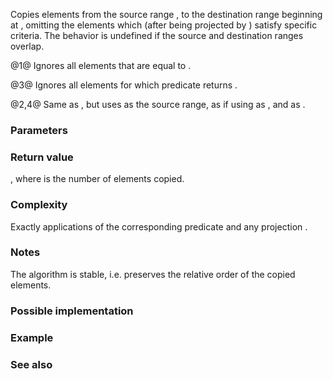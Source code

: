{{cpp/ranges/title|remove_copy|remove_copy_if|remove_copy_result|remove_copy_if_result}}
{{cpp/algorithm/ranges/navbar}}
{{dcl begin}}
{{dcl header|algorithm}}
{{dcl h|Call signature}}
{{dcl rev begin|num=1}}
{{dcla|anchor=1|since=c++20|until=c++26|1=
template&lt; std::input_iterator I, std::sentinel_for&lt;I&gt; S,
          std::weakly_incrementable O, class T, class Proj = std::identity &gt;
requires std::indirectly_copyable&lt;I, O&gt; &amp;&amp;
         std::indirect_binary_predicate
             &lt;ranges::equal_to, std::projected&lt;I, Proj&gt;, const T*&gt;
constexpr remove_copy_result&lt;I, O&gt;
    remove_copy( I first, S last, O result, const T&amp; value, Proj proj = {} );
}}
{{dcl|since=c++26|1=
template&lt; std::input_iterator I, std::sentinel_for&lt;I&gt; S,
          std::weakly_incrementable O, class Proj = std::identity,
          class T = std::projected_value_t&lt;I, Proj&gt; &gt;
requires std::indirectly_copyable&lt;I, O&gt; &amp;&amp;
         std::indirect_binary_predicate
             &lt;ranges::equal_to, std::projected&lt;I, Proj&gt;, const T*&gt;
constexpr remove_copy_result&lt;I, O&gt;
    remove_copy( I first, S last, O result, const T&amp; value, Proj proj = {} );
}}
{{dcl rev end}}
{{dcl rev begin|num=2}}
{{dcl|since=c++20|until=c++26|1=
template&lt; ranges::input_range R, 
          std::weakly_incrementable O, class T, class Proj = std::identity &gt;
requires std::indirectly_copyable&lt;ranges::iterator_t&lt;R&gt;, O&gt; &amp;&amp;
         std::indirect_binary_predicate
             &lt;ranges::equal_to,
              std::projected&lt;ranges::iterator_t&lt;R&gt;, Proj&gt;, const T*&gt;
constexpr remove_copy_result&lt;ranges::borrowed_iterator_t&lt;R&gt;, O&gt;
    remove_copy( R&amp;&amp; r, O result, const T&amp; value, Proj proj = {} );
}}
{{dcl|since=c++26|1=
template&lt; ranges::input_range R, 
          std::weakly_incrementable O, class Proj = std::identity,
          class T = std::projected_value_t&lt;ranges::iterator_t&lt;R&gt;, Proj&gt; &gt;
requires std::indirectly_copyable&lt;ranges::iterator_t&lt;R&gt;, O&gt; &amp;&amp;
         std::indirect_binary_predicate
             &lt;ranges::equal_to,
              std::projected&lt;ranges::iterator_t&lt;R&gt;, Proj&gt;, const T*&gt;
constexpr remove_copy_result&lt;ranges::borrowed_iterator_t&lt;R&gt;, O&gt;
    remove_copy( R&amp;&amp; r, O result, const T&amp; value, Proj proj = {} );
}}
{{dcl rev end}}
{{dcla|num=3|since=c++20|1=
template&lt; std::input_iterator I, std::sentinel_for&lt;I&gt; S,
          std::weakly_incrementable O, class Proj = std::identity,
          std::indirect_unary_predicate&lt;std::projected&lt;I, Proj&gt;&gt; Pred &gt;
requires std::indirectly_copyable&lt;I, O&gt;
constexpr remove_copy_if_result&lt;I, O&gt;
    remove_copy_if( I first, S last, O result, Pred pred, Proj proj = {} );
}}
{{dcl|num=4|since=c++20|1=
template&lt; ranges::input_range R,
          std::weakly_incrementable O, class Proj = std::identity,
          std::indirect_unary_predicate&lt;
              std::projected&lt;ranges::iterator_t&lt;R&gt;, Proj&gt;&gt; Pred &gt;
requires std::indirectly_copyable&lt;ranges::iterator_t&lt;R&gt;, O&gt;
constexpr remove_copy_if_result&lt;ranges::borrowed_iterator_t&lt;R&gt;, O&gt;
    remove_copy_if( R&amp;&amp; r, O result, Pred pred, Proj proj = {} );
}}
{{dcl h|Helper types}}
{{dcl|num=5|since=c++20|1=
template&lt; class I, class O &gt;
using remove_copy_result = ranges::in_out_result&lt;I, O&gt;;
}}
{{dcl|num=6|since=c++20|1=
template&lt; class I, class O &gt;
using remove_copy_if_result = ranges::in_out_result&lt;I, O&gt;;
}}
{{dcl end}}

Copies elements from the source range {{range|first|last}}, to the destination range beginning at {{c|result}}, omitting the elements which (after being projected by {{c|proj}}) satisfy specific criteria. The behavior is undefined if the source and destination ranges overlap.

@1@ Ignores all elements that are equal to {{c|value}}.

@3@ Ignores all elements for which predicate {{c|pred}} returns {{c|true}}.

@2,4@ Same as {{v|1,3}}, but uses {{c|r}} as the source range, as if using {{c|ranges::begin(r)}} as {{c|first}}, and {{c|ranges::end(r)}} as {{c|last}}.

{{cpp/ranges/niebloid}}

===Parameters===
{{par begin}}
{{par|first, last|the source range of elements}}
{{par|r|the source range of elements}}
{{par|result|the beginning of the destination range}}
{{par|value|the value of the elements '''not''' to copy}}
{{par|comp|the binary predicate to compare the projected elements}}
{{par|proj|the projection to apply to the elements}}
{{par end}}

===Return value===
{{c|{last, result + N} }}, where {{c|N}} is the number of elements copied.

===Complexity===
Exactly {{c|ranges::distance(first, last)}} applications of the corresponding predicate {{c|comp}} and any projection {{c|proj}}.

===Notes===
The algorithm is stable, i.e. preserves the relative order of the copied elements.

{{feature test macro|__cpp_lib_algorithm_default_value_type|value=202403|std=C++26|[[cpp/language/list initialization|List-initialization]] for algorithms {{vl|1,2}}}}

===Possible implementation===
{{eq impl|title1=remove_copy|ver1=1|1=
struct remove_copy_fn
{
    template&lt;std::input_iterator I, std::sentinel_for&lt;I&gt; S,
             std::weakly_incrementable O, class Proj = std::identity,
             class T = std::projected_value_t&lt;I, Proj&gt;&gt;
    requires std::indirectly_copyable&lt;I, O&gt; &amp;&amp;
             std::indirect_binary_predicate&lt;ranges::equal_to,
                                            std::projected&lt;I, Proj&gt;, const T*&gt;
    constexpr ranges::remove_copy_result&lt;I, O&gt;
        operator()(I first, S last, O result, const T&amp; value, Proj proj = {}) const
    {
        for (; !(first == last); ++first)
            if (value != std::invoke(proj, *first))
            {
                *result = *first;
                ++result;
            }
        return {std::move(first), std::move(result)};
    }
    
    template&lt;ranges::input_range R, 
             std::weakly_incrementable O, class Proj = std::identity,
             class T = std::projected_value_t&lt;ranges::iterator_t&lt;R&gt;, Proj&gt;&gt;
    requires std::indirectly_copyable&lt;ranges::iterator_t&lt;R&gt;, O&gt; &amp;&amp;
             std::indirect_binary_predicate&lt;ranges::equal_to,
             std::projected&lt;ranges::iterator_t&lt;R&gt;, Proj&gt;, const T*&gt;
    constexpr ranges::remove_copy_result&lt;ranges::borrowed_iterator_t&lt;R&gt;, O&gt;
        operator()(R&amp;&amp; r, O result, const T&amp; value, Proj proj = {}) const
    {
        return (*this)(ranges::begin(r), ranges::end(r), std::move(result), value,
                       std::move(proj));
    }
};

inline constexpr remove_copy_fn remove_copy {};
|title2=remove_copy_if|ver2=3|2=
struct remove_copy_if_fn
{
    template&lt;std::input_iterator I, std::sentinel_for&lt;I&gt; S, std::weakly_incrementable O,
             class Proj = std::identity,
             std::indirect_unary_predicate&lt;std::projected&lt;I, Proj&gt;&gt; Pred&gt;
    requires std::indirectly_copyable&lt;I, O&gt;
    constexpr ranges::remove_copy_if_result&lt;I, O&gt;
        operator()(I first, S last, O result, Pred pred, Proj proj = {}) const
    {
        for (; first != last; ++first)
            if (false == std::invoke(pred, std::invoke(proj, *first)))
            {
                *result = *first;
                ++result;
            }
        return {std::move(first), std::move(result)};
    }
    
    template&lt;ranges::input_range R, std::weakly_incrementable O,
             class Proj = std::identity,
             std::indirect_unary_predicate&lt;
                 std::projected&lt;ranges::iterator_t&lt;R&gt;, Proj&gt;&gt; Pred&gt;
    requires std::indirectly_copyable&lt;ranges::iterator_t&lt;R&gt;, O&gt;
    constexpr ranges::remove_copy_if_result&lt;ranges::borrowed_iterator_t&lt;R&gt;, O&gt;
        operator()(R&amp;&amp; r, O result, Pred pred, Proj proj = {}) const
    {
        return (*this)(ranges::begin(r), ranges::end(r), std::move(result),
                       std::move(pred), std::move(proj));
    }
};

inline constexpr remove_copy_if_fn remove_copy_if {};
}}

===Example===
{{example
|code=
#include &lt;algorithm&gt;
#include &lt;array&gt;
#include &lt;complex&gt;
#include &lt;iomanip&gt;
#include &lt;iostream&gt;
#include &lt;iterator&gt;
#include &lt;string_view&gt;
#include &lt;vector&gt;

void println(const auto rem, const auto&amp; v)
{
    std::cout &lt;&lt; rem &lt;&lt; ' ';
    for (const auto&amp; e : v)
        std::cout &lt;&lt; e &lt;&lt; ' ';
    std::cout &lt;&lt; '\n';
}

int main()
{
    // Filter out the hash symbol from the given string.
    const std::string_view str{"#Small #Buffer #Optimization"};
    std::cout &lt;&lt; "before: " &lt;&lt; std::quoted(str) &lt;&lt; '\n';
    
    std::cout &lt;&lt; "after:  \"";
    std::ranges::remove_copy(str.begin(), str.end(),
                             std::ostream_iterator&lt;char&gt;(std::cout), '#');
    std::cout &lt;&lt; "\"\n";
    
    // Copy only the complex numbers with positive imaginary part.
    using Ci = std::complex&lt;int&gt;;
    constexpr std::array&lt;Ci, 5&gt; source
    {
        Ci{1, 0}, Ci{0, 1}, Ci{2, -1}, Ci{3, 2}, Ci{4, -3}
    };
    std::vector&lt;std::complex&lt;int&gt;&gt; target;
    
    std::ranges::remove_copy_if
    (
        source,
        std::back_inserter(target),
        [](int imag) { return imag &lt;= 0; },
        [](Ci z) { return z.imag(); }
    );
    
    println("source:", source);
    println("target:", target);

    std::vector&lt;std::complex&lt;float&gt;&gt; nums{&lt;!----&gt;{2, 2}, {1, 3}, {4, 8}, {1, 3}&lt;!----&gt;};
    std::vector&lt;std::complex&lt;double&gt;&gt; outs;
    #ifdef __cpp_lib_algorithm_default_value_type
        std::remove_copy(nums.cbegin(), nums.cend(), std::back_inserter(outs),
                         {1, 3}); // T gets deduced to std::complex&lt;float&gt;
    #else
        std::remove_copy(nums.cbegin(), nums.cend(), std::back_inserter(outs),
                         std::complex&lt;float&gt;{1, 3});
    #endif
    println("nums:  ", nums);
    println("outs:  ", outs);
}
|output=
before: "#Small #Buffer #Optimization"
after:  "Small Buffer Optimization"
source: (1,0) (0,1) (2,-1) (3,2) (4,-3)
target: (0,1) (3,2)
nums:   (2,2) (1,3) (4,8) (1,3)
outs:   (2,2) (4,8)
}}

===See also===
{{dsc begin}}
{{dsc inc|cpp/algorithm/ranges/dsc remove}}
{{dsc inc|cpp/algorithm/ranges/dsc copy}}
{{dsc inc|cpp/algorithm/ranges/dsc copy_n}}
{{dsc inc|cpp/algorithm/ranges/dsc copy_backward}}
{{dsc inc|cpp/algorithm/ranges/dsc replace_copy}}
{{dsc inc|cpp/algorithm/ranges/dsc reverse_copy}}
{{dsc inc|cpp/algorithm/ranges/dsc rotate_copy}}
{{dsc inc|cpp/algorithm/ranges/dsc unique_copy}}
{{dsc inc|cpp/algorithm/dsc remove_copy}}
{{dsc end}}

{{langlinks|de|es|fr|it|ja|pt|ru|zh}}